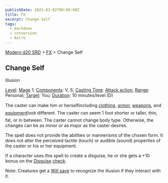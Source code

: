 ```yaml
---
publishDate: 2023-01-02T00:00:00Z
title: FX
excerpt: Change Self
tags:
  - markdown
  - conversion
  - Astro
---
```


[Modern d20 SRD](/#modernD20) > [FX](modern-d20-srd-fx-index) > Change Self

## Change Self

Illusion

[Level](modern-d20-srd-fx-level): [Mage](modern-d20-srd-classes-advanced-mage) 1; [Components](modern-d20-srd-fx-components): V, S; [Casting Time](modern-d20-srd-fx-casting-time): [Attack action](modern-d20-srd-combat-attack-actions); [Range](modern-d20-srd-fx-range): Personal; [Target](modern-d20-srd-fx-target): You; [Duration](modern-d20-srd-fx-duration): 10 minutes/level (D)

The caster can make him or herselfincluding [clothing](modern-d20-srd-equipment-clothing), [armor](modern-d20-srd-equipment-armor-general), [weapons](modern-d20-srd-equipment-equipment-weapons), and [equipment](modern-d20-srd-equipment-equipment-general)look different. The caster can seem 1 foot shorter or taller, thin, fat, or in between. The caster cannot change body type. Otherwise, the changes can be as minor or as major as the caster desires.

The spell does not provide the abilities or mannerisms of the chosen form. It does not alter the perceived tactile (touch) or audible (sound) properties of the caster or his or her equipment.

If a character uses this spell to create a disguise, he or she gets a +10 bonus on the [Disguise](modern-d20-srd-skills-disguise) [check](modern-d20-srd-skills-skill-basics-php#skill-check-index).

Note: Creatures get a [Will save](modern-d20-srd-basics-saving-throws) to recognize the illusion if they interact with it.
